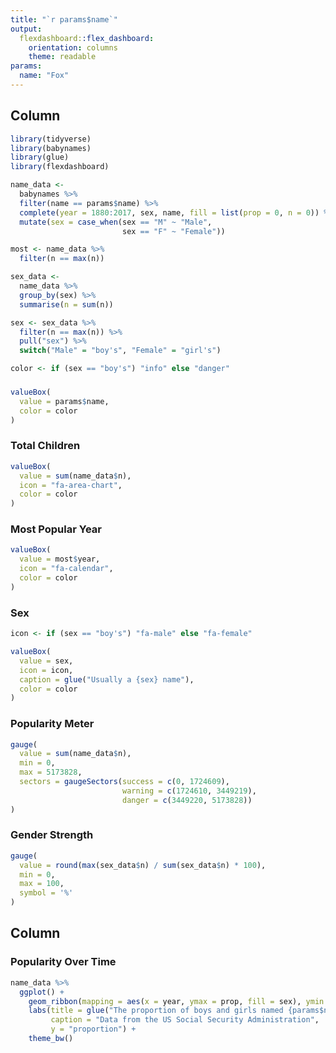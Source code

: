 ```yaml
---
title: "`r params$name`"
output:
  flexdashboard::flex_dashboard:
    orientation: columns
    theme: readable
params: 
  name: "Fox"
---
```


Column {data-width=200}
-----------------------------------------------------------

```r
library(tidyverse)
library(babynames)
library(glue)
library(flexdashboard)

name_data <- 
  babynames %>% 
  filter(name == params$name) %>% 
  complete(year = 1880:2017, sex, name, fill = list(prop = 0, n = 0)) %>%
  mutate(sex = case_when(sex == "M" ~ "Male", 
                         sex == "F" ~ "Female"))

most <- name_data %>% 
  filter(n == max(n))

sex_data <-
  name_data %>% 
  group_by(sex) %>% 
  summarise(n = sum(n)) 

sex <- sex_data %>% 
  filter(n == max(n)) %>% 
  pull("sex") %>% 
  switch("Male" = "boy's", "Female" = "girl's")

color <- if (sex == "boy's") "info" else "danger"
```

### {.value-box}

```r
valueBox(
  value = params$name,
  color = color
)
```

### Total Children {.value-box}

```r
valueBox(
  value = sum(name_data$n),
  icon = "fa-area-chart",
  color = color
)
```

### Most Popular Year {.value-box}

```r
valueBox(
  value = most$year,
  icon = "fa-calendar",
  color = color
)
```

### Sex {.value-box}

```r
icon <- if (sex == "boy's") "fa-male" else "fa-female"

valueBox(
  value = sex,
  icon = icon,
  caption = glue("Usually a {sex} name"),
  color = color
)
```

### Popularity Meter

```r
gauge(
  value = sum(name_data$n),
  min = 0,
  max = 5173828,
  sectors = gaugeSectors(success = c(0, 1724609), 
                         warning = c(1724610, 3449219), 
                         danger = c(3449220, 5173828))
)
```

### Gender Strength

```r
gauge(
  value = round(max(sex_data$n) / sum(sex_data$n) * 100),
  min = 0,
  max = 100,
  symbol = '%'
)
```

Column {data-width=300}
-----------------------------------------------------------

### Popularity Over Time

```r
name_data %>% 
  ggplot() +
    geom_ribbon(mapping = aes(x = year, ymax = prop, fill = sex), ymin = 0, alpha = 0.5) +
    labs(title = glue("The proportion of boys and girls named {params$name}, 1880-2017"), 
         caption = "Data from the US Social Security Administration",
         y = "proportion") +
    theme_bw()
```

